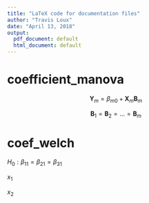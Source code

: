 ```yaml
---
title: "LaTeX code for documentation files"
author: "Travis Loux"
date: "April 13, 2018"
output:
  pdf_document: default
  html_document: default
---
```


# coefficient_manova

$$
\mathbf{Y}_m = \beta_{m0} + \mathbf{X}_m \mathbf{B}_m
$$

$$
\mathbf{B}_1 = \mathbf{B}_2 = ... = \mathbf{B}_m
$$


# coef_welch

\begin{align*}
y_i &= \beta_{10} + \beta_{11}x_{i1} + \beta_{12}x_{i2} + \beta_{1i} \cr
y_i &= \beta_{20} + \beta_{21}x_{i1} + \beta_{22}x_{i2} + \beta_{2i} \cr
y_i &= \beta_{30} + \beta_{31}x_{i1} + \beta_{32}x_{i2} + \beta_{3i}
\end{align*}

$H_0: \beta_{11} = \beta_{21} = \beta_{31}$

$x_1$

$x_2$

